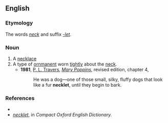 ==English==

===Etymology===
The words ''[[neck]]'' and suffix ''[[-let]]''.

===Noun===
{{en-noun}}

# A [[necklace]]
# A type of [[ornmanent]] worn [[tightly]] about the [[neck]].
#*'''1981''', [[w:P. L. Travers|P. L. Travers]], [[w:Mary Poppins|''Mary Poppins'']], revised edition, chapter 4,
#*:He was a dog—one of those small, silky, fluffy dogs that look like a fur '''necklet''', until they begin to bark.


===References===
*{{R:Webster 1913}}
*''[http://www.askoxford.com/concise_oed/necklet?view=uk necklet]'', in ''Compact Oxford English Dictionary.''